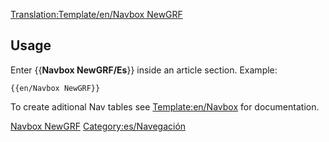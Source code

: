 <noinclude>[[Translation:Template/en/Navbox NewGRF]]</noinclude><noinclude></noinclude>{{en/Navbox|navbar = off
|state = off

|name  = NewGRF
|group1 = NewGRF
|list1  = {{en/nowrap begin}} [[es/Manual/NewGRF|Documentación general]] <!--
                 -->{{en/·w}} [[es/Características de NewGRF|Características]] <!--
                 -->{{en/·w}} [[es/Para hacer (NewGRF)|Lista "Para hacer"]] <!--
                 -->{{en/·w}} [[es/Configuración de NewGRF|Configuración]] <!--
                 -->{{en/·w}} [[es/Community/NewGRF/Lista NewGRF|Lista de trabajo]] <!--
                 -->{{en/·w}} [[es/Archive/Lists/Sets de NewGRF|Lista de sets]]<!--
                 -->{{en/·w}} [[es/Archive/Community/Preguntas frecuentes sobre NewGRF|Preguntas frecuentes]] {{en/nowrap end}}
}}
<noinclude>
==Usage==
Enter <nowiki>{{</nowiki>'''Navbox NewGRF/Es'''<nowiki>}}</nowiki> inside an article section. Example:
<pre>{{en/Navbox NewGRF}}</pre>

To create aditional Nav tables see [[Template:en/Navbox]] for documentation.

[[Category:es/Plantillas|Navbox NewGRF]][[Category:es/Navegación]]
</noinclude>